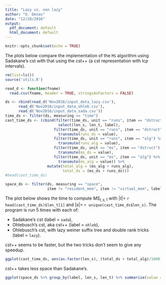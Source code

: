 ```yaml
---
title: "Lazy vs. non lazy"
author: "O. Denas"
date: "12/28/2016"
output:
  pdf_document: default
  html_document: default
---
```


```r
knitr::opts_chunk$set(echo = TRUE)
```

The plots below compare the implementation of the `MS` algorithm using Sadakane's cst with that using the cst++ (a cst representation with lcp intervals).
```r
rm(list=ls())
source('utils.R')

read_d <- function(fname)
  read.csv(fname, header = TRUE, stringsAsFactors = FALSE)

ds <- rbind(read_d('Nov2016/input_data_lazy.csv'),
      read_d('Nov2016/input_data_ohleb.csv'),
      read_d('Nov2016/input_data_sada.csv'))
time_ds <- filter(ds, measuring == "time")
cast_time_ds <- (cbind(filter(time_ds, unit == "runs", item == "dstruct") %>% 
                        select(len_s, len_t, label),
                      filter(time_ds, unit == "runs", item == "dstruct") %>% 
                        transmute(runs_ds = value),
                      filter(time_ds, unit == "runs", item == "alg") %>% 
                        transmute(runs_alg = value),
                      filter(time_ds, unit == "ms", item == "dstruct") %>% 
                        transmute(ms_ds = value),
                      filter(time_ds, unit == "ms", item == "alg") %>% 
                        transmute(ms_alg = value)) %>% 
                   mutate(total_alg = (ms_alg + runs_alg), 
                          total_ds = (ms_ds + runs_ds)))
#head(cast_time_ds)

space_ds <- filter(ds, measuring == "space", 
                   item != "resident_mem", item != "virtual_mem", label != "lazy")

```

The plot below shows the time to compute $MS_{t, s, 1}$ with $|t| =$ `r head(cast_time_ds)$len_t[1]` and $|s| =$ `r unique(cast_time_ds$len_s)`. The program is run 5 times with each of: 

* Sadakane's cst (label = `sada`), 
* Ohlebusch's cst, aka cst++ (label = `ohleb`), 
* Ohlebusch's cst, with lazy weiner suffix tree and double rank tricks  (label = `lazy`).


cst++ seems to be faster, but the two tricks don't seem to give any speedup. 

```r
ggplot(cast_time_ds, aes(as.factor(len_s), (total_ds + total_alg)/1000, color=label)) + geom_boxplot() + labs(title = 'total time') + ylab('seconds') + xlab("|s|")
```



cst++ takes less space than Sadakane's.

```r
ggplot(space_ds %>% group_by(label, len_s, len_t) %>% summarise(value = sum(value) / 5), aes(as.factor(len_s), value, color=label)) + geom_bar(stat='identity', position='dodge') + ylab('bytes') + xlab("|s|")
```




